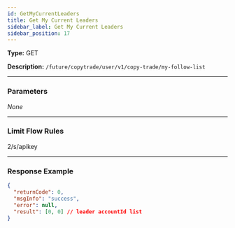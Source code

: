```yaml
---
id: GetMyCurrentLeaders
title: Get My Current Leaders
sidebar_label: Get My Current Leaders
sidebar_position: 17
---
```


**Type:** GET

**Description:** `/future/copytrade/user/v1/copy-trade/my-follow-list`

---

### Parameters

_None_

---

### Limit Flow Rules

2/s/apikey

---

### Response Example

```json
{
  "returnCode": 0,
  "msgInfo": "success",
  "error": null,
  "result": [0, 0] // leader accountId list
}
```
